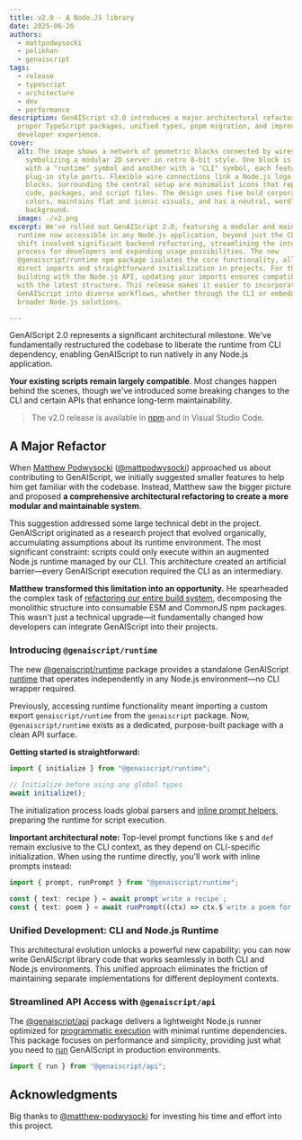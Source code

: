 ```yaml
---
title: v2.0 - A Node.JS library
date: 2025-06-26
authors:
  - mattpodwysocki
  - pelikhan
  - genaiscript  
tags:
  - release
  - typescript
  - architecture
  - dev
  - performance
description: GenAIScript v2.0 introduces a major architectural refactoring with
  proper TypeScript packages, unified types, pnpm migration, and improved
  developer experience.
cover:
  alt: The image shows a network of geometric blocks connected by wires,
    symbolizing a modular 2D server in retro 8-bit style. One block is marked
    with a "runtime" symbol and another with a "CLI" symbol, each featuring
    plug-in style ports. Flexible wire connections link a Node.js logo to these
    blocks. Surrounding the central setup are minimalist icons that represent
    code, packages, and script files. The design uses five bold corporate
    colors, maintains flat and iconic visuals, and has a neutral, wordless
    background.
  image: ./v2.png
excerpt: We've rolled out GenAIScript 2.0, featuring a modular and maintainable
  runtime now accessible in any Node.js application, beyond just the CLI. This
  shift involved significant backend refactoring, streamlining the integration
  process for developers and expanding usage possibilities. The new
  @genaiscript/runtime npm package isolates the core functionality, allowing
  direct imports and straightforward initialization in projects. For those
  building with the Node.js API, updating your imports ensures compatibility
  with the latest structure. This release makes it easier to incorporate
  GenAIScript into diverse workflows, whether through the CLI or embedded in
  broader Node.js solutions.

---
```



<BlogNarration />

GenAIScript 2.0 represents a significant architectural milestone. We've fundamentally restructured the codebase to liberate the runtime from CLI dependency, enabling GenAIScript to run natively in any Node.js application.

**Your existing scripts remain largely compatible**. Most changes happen behind the scenes, though we've introduced some breaking changes to the CLI and certain APIs that enhance long-term maintainability.

> The v2.0 release is available in [npm](https://www.npmjs.com/package/genaiscript) and in Visual Studio Code.

## A Major Refactor

When [Matthew Podwysocki](https://www.linkedin.com/in/podwysocki/) ([@mattpodwysocki](https://github.com/mattpodwysocki)) approached us about contributing to GenAIScript, we initially suggested smaller features to help him get familiar with the codebase. Instead, Matthew saw the bigger picture and proposed **a comprehensive architectural refactoring to create a more modular and maintainable system**.

This suggestion addressed some large technical debt in the project. GenAIScript originated as a research project that evolved organically, accumulating assumptions about its runtime environment. The most significant constraint: scripts could only execute within an augmented Node.js runtime managed by our CLI. This architecture created an artificial barrier—every GenAIScript execution required the CLI as an intermediary.

**Matthew transformed this limitation into an opportunity.** He spearheaded the complex task of [refactoring our entire build system](https://github.com/microsoft/genaiscript/pull/1594), decomposing the monolithic structure into consumable ESM and CommonJS npm packages. This wasn't just a technical upgrade—it fundamentally changed how developers can integrate GenAIScript into their projects.

### Introducing `@genaiscript/runtime`

The new [@genaiscript/runtime](https://www.npmjs.com/package/@genaiscript/runtime) package provides a standalone GenAIScript [runtime](/genaiscript/reference/runtime) that operates independently in any Node.js environment—no CLI wrapper required.

Previously, accessing runtime functionality meant importing a custom export `genaiscript/runtime` from the `genaiscript` package. Now, `@genaiscript/runtime` exists as a dedicated, purpose-built package with a clean API surface.

**Getting started is straightforward:**

<PackageManagers pkg="@genaiscript/runtime" />

```typescript
import { initialize } from "@genaiscript/runtime";

// Initialize before using any global types
await initialize();
```

The initialization process loads global parsers and [inline prompt helpers](/genaiscript/reference/scripts/inline-prompts), preparing the runtime for script execution.

**Important architectural note:** Top-level prompt functions like `$` and `def` remain exclusive to the CLI context, as they depend on CLI-specific initialization. When using the runtime directly, you'll work with inline prompts instead:

```typescript
import { prompt, runPrompt } from "@genaiscript/runtime";

const { text: recipe } = await prompt`write a recipe`;
const { text: poem } = await runPrompt((ctx) => ctx.$`write a poem for this recipe: ${recipe}`);
```

### Unified Development: CLI and Node.js Runtime

This architectural evolution unlocks a powerful new capability: you can now write GenAIScript library code that works seamlessly in both CLI and Node.js environments. This unified approach eliminates the friction of maintaining separate implementations for different deployment contexts.

### Streamlined API Access with `@genaiscript/api`

The [@genaiscript/api](https://www.npmjs.com/package/@genaiscript/api) package delivers a lightweight Node.js runner optimized for [programmatic execution](/genaiscript/reference/api) with minimal runtime dependencies. This package focuses on performance and simplicity, providing just what you need to [run](/genaiscript/reference/api) GenAIScript in production environments.

```typescript
import { run } from "@genaiscript/api";
```

## Acknowledgments

Big thanks to [@matthew-podwysocki](https://github.com/matthew-podwysocki) for investing his time and effort into this project.
